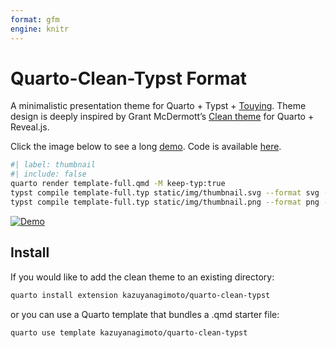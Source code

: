 ```yaml
---
format: gfm
engine: knitr
---
```


# Quarto-Clean-Typst Format

A minimalistic presentation theme for Quarto + Typst + [Touying](https://touying-typ.github.io).
Theme design is deeply inspired by Grant McDermott's [Clean theme](https://github.com/grantmcdermott/quarto-revealjs-clean) for Quarto + Reveal.js.


Click the image below to see a long [demo](https://kazuyanagimoto.com/quarto-clean-typst/template-full.pdf).
Code is available [here](https://github.com/kazuyanagimoto/quarto-clean-typst/blob/main/template-full.qmd).

```bash
#| label: thumbnail
#| include: false
quarto render template-full.qmd -M keep-typ:true
typst compile template-full.typ static/img/thumbnail.svg --format svg --pages 1
typst compile template-full.typ static/img/thumbnail.png --format png --pages 1
```

[![Demo](static/img/thumbnail.png)](https://kazuyanagimoto.com/quarto-clean-typst/template-full.pdf)

## Install


If you would like to add the clean theme to an existing directory:

```bash
quarto install extension kazuyanagimoto/quarto-clean-typst
```

or you can use a Quarto template that bundles a .qmd starter file:


```bash
quarto use template kazuyanagimoto/quarto-clean-typst
```





